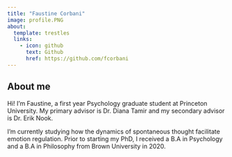 ```yaml
---
title: "Faustine Corbani"
image: profile.PNG
about:
  template: trestles
  links:
    - icon: github
      text: Github
      href: https://github.com/fcorbani
---
```


::: {#hero-heading}
## About me

Hi! I'm Faustine, a first year Psychology graduate student at Princeton University. My primary advisor is Dr. Diana Tamir and my secondary advisor is Dr. Erik Nook.

I'm currently studying how the dynamics of spontaneous thought facilitate emotion regulation. Prior to starting my PhD, I received a B.A in Psychology and a B.A in Philosophy from Brown University in 2020. 
:::

